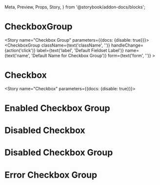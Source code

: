   Meta,
  Preview,
  Props,
  Story,
} from '@storybook/addon-docs/blocks';


<Meta component={CheckboxGroup} title="Components/Molecules/Form Controls/Checkbox Group"/>

# CheckboxGroup
<Description of={CheckboxGroup}/>
<Props of={CheckboxGroup}/>

<Story name="Checkbox Group" parameters={{docs: {disable: true}}}>
  <CheckboxGroup 
    className={text('className', '')}
    handleChange={action('click')}
    label={text('label', 'Default Fieldset Label')}
    name={text('name', 'Default Name for Checkbox Group')}
    form={text('form', '')}
    >
    <Checkbox 
      label='label 1'
      value='value 1'
    />
    <Checkbox 
      label='label 2'
      value='value 2'
    />
  </CheckboxGroup>
</Story>

# Checkbox 
<Decription of={Checkbox} />
<Props of={Checkbox}/>

<Story name="Checkbox" parameters={{docs: {disable: true}}}>
  <form>
    <CheckboxGroup 
    handleChange={action('click')}
    label='label for checkbox'
    name='name for checkbox'
    >
      <Checkbox
        label={text('label', 'Default Checkbox Label 1')}
        value={text('value', 'value1')}
      />
    </CheckboxGroup>
  </form>
</Story>

# Enabled Checkbox Group 
<Preview>
  <Story name="Enabled Checkbox Group">
    <form>
      <CheckboxGroup 
        label="Label Goes Here"
        name="checkboxGroupName1"
        form="formName1"
        defaultValue={["option1", "option2"]}
      >
        <Checkbox 
         label="Option 1"
         value="option1"
         name="check1"
        />
        <Checkbox 
          label="Option 2"
          value="option2"
          name="check2"
        />
        <Checkbox 
         label="Option 3"
         value="option3"
         name="check3"
        />
        <Checkbox 
          label="Option 4"
          value="option4"
          name="check4"
        />
      </CheckboxGroup>
    </form>
  </Story>
</Preview>

# Disabled Checkbox
<Preview>
  <Story name="Disabled Checkbox">
    <form>
      <CheckboxGroup 
        label="Label Goes Here"
        name="checkboxGroupName2"
        form="formName2"
        defaultValue={["option1", "option2"]}
      >
        <Checkbox 
         label="Option 1"
         value="option1"
         name="check1"
         disabled
        />
        <Checkbox 
          label="Option 2"
          value="option2"
          name="check2"
        />
        <Checkbox 
         label="Option 3"
         value="option3"
         name="check3"
        />
        <Checkbox 
          label="Option 4"
          value="option4"
          name="check4"
        />
      </CheckboxGroup>
    </form>
  </Story>
</Preview>

# Disabled Checkbox Group 
<Preview>
  <Story name="Disabled Checkbox Group">
    <form>
      <CheckboxGroup 
        label="Label Goes Here"
        name="checkboxGroupName3"
        handleChange={action('changed')}
        form="formName3"
        defaultValue={["option1", "option2"]}
        disabled
      >
        <Checkbox 
         label="Option 1"
         value="option1"
        />
        <Checkbox 
          label="Option 2"
          value="option2"
        />
        <Checkbox 
         label="Option 3"
         value="option3"
        />
        <Checkbox 
          label="Option 4"
          value="option4"
        />
      </CheckboxGroup>
    </form>
  </Story>
</Preview>

# Error Checkbox Group 
<Preview>
  <Story name="Error Checkbox Group">
    <form>
      <CheckboxGroup 
        label="Label Goes Here"
        name="checkboxGroupName4"
        handleChange={action('changed')}
        form="formName4"
        error="Error message"
      >
        <Checkbox 
         label="Option 1"
         value="option1"
        />
        <Checkbox 
          label="Option 2"
          value="option2"
        />
           <Checkbox 
         label="Option 3"
         value="option3"
        />
        <Checkbox 
          label="Option 4"
          value="option4"
        />
      </CheckboxGroup>
    </form>
  </Story>
</Preview>